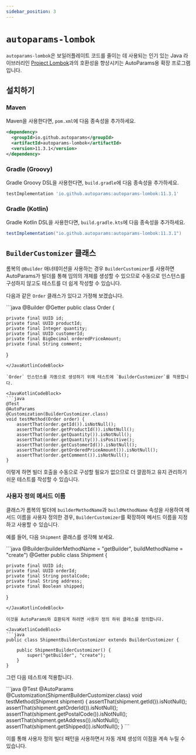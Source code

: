 ```yaml
---
sidebar_position: 3
---
```



# `autoparams-lombok`

`autoparams-lombok`은 보일러플레이트 코드를 줄이는 데 사용되는 인기 있는 Java 라이브러리인 [Project Lombok](https://projectlombok.org/)과의 호환성을 향상시키는 AutoParams용 확장 프로그램입니다.

## 설치하기

### Maven

Maven을 사용한다면, `pom.xml`에 다음 종속성을 추가하세요.

```xml
<dependency>
  <groupId>io.github.autoparams</groupId>
  <artifactId>autoparams-lombok</artifactId>
  <version>11.3.1</version>
</dependency>
```

### Gradle (Groovy)

Gradle Groovy DSL을 사용한다면, `build.gradle`에 다음 종속성을 추가하세요.

```gradle
testImplementation 'io.github.autoparams:autoparams-lombok:11.3.1'
```

### Gradle (Kotlin)

Gradle Kotlin DSL을 사용한다면, `build.gradle.kts`에 다음 종속성을 추가하세요.

```gradle
testImplementation("io.github.autoparams:autoparams-lombok:11.3.1")
```

## `BuilderCustomizer` 클래스

롬복의 `@Builder` 애너테이션을 사용하는 경우 `BuilderCustomizer`를 사용하면 AutoParams가 빌더를 통해 임의의 개체를 생성할 수 있으므로 수동으로 인스턴스를 구성하지 않고도 테스트를 더 쉽게 작성할 수 있습니다.

다음과 같은 `Order` 클래스가 있다고 가정해 보겠습니다.

<JavaKotlinCodeBlock>
```java
@Builder
@Getter
public class Order {

    private final UUID id;
    private final UUID productId;
    private final Integer quantity;
    private final UUID customerId;
    private final BigDecimal orderedPriceAmount;
    private final String comment;
}
```
</JavaKotlinCodeBlock>

`Order` 인스턴스를 자동으로 생성하기 위해 테스트에 `BuilderCustomizer`를 적용합니다.

<JavaKotlinCodeBlock>
```java
@Test
@AutoParams
@Customization(BuilderCustomizer.class)
void testMethod(Order order) {
    assertThat(order.getId()).isNotNull();
    assertThat(order.getProductId()).isNotNull();
    assertThat(order.getQuantity()).isNotNull();
    assertThat(order.getQuantity()).isPositive();
    assertThat(order.getCustomerId()).isNotNull();
    assertThat(order.getOrderedPriceAmount()).isNotNull();
    assertThat(order.getComment()).isNotNull();
}
```
</JavaKotlinCodeBlock>

이렇게 하면 빌더 호출을 수동으로 구성할 필요가 없으므로 더 깔끔하고 유지 관리하기 쉬운 테스트를 작성할 수 있습니다.

### 사용자 정의 메서드 이름

클래스가 롬복의 빌더에 `builderMethodName`과 `buildMethodName` 속성을 사용하여 메서드 이름을 사용자 정의한 경우, `BuilderCustomizer`를 확장하여 메서드 이름을 지정하고 사용할 수 있습니다.

예를 들어, 다음 `Shipment` 클래스를 생각해 보세요.

<JavaKotlinCodeBlock>
```java
@Builder(builderMethodName = "getBuilder", buildMethodName = "create")
@Getter
public class Shipment {

    private final UUID id;
    private final UUID orderId;
    private final String postalCode;
    private final String address;
    private final Boolean shipped;
}
```
</JavaKotlinCodeBlock>

이것을 AutoParams와 호환되게 하려면 사용자 정의 하위 클래스를 정의합니다.

<JavaKotlinCodeBlock>
```java
public class ShipmentBuilderCustomizer extends BuilderCustomizer {

    public ShipmentBuilderCustomizer() {
        super("getBuilder", "create");
    }
}
```
</JavaKotlinCodeBlock>

그런 다음 테스트에 적용합니다.

<JavaKotlinCodeBlock>
```java
@Test
@AutoParams
@Customization(ShipmentBuilderCustomizer.class)
void testMethod(Shipment shipment) {
    assertThat(shipment.getId()).isNotNull();
    assertThat(shipment.getOrderId()).isNotNull();
    assertThat(shipment.getPostalCode()).isNotNull();
    assertThat(shipment.getAddress()).isNotNull();
    assertThat(shipment.getShipped()).isNotNull();
}
```
</JavaKotlinCodeBlock>

이를 통해 사용자 정의 빌더 패턴을 사용하면서 자동 개체 생성의 이점을 계속 누릴 수 있습니다.
